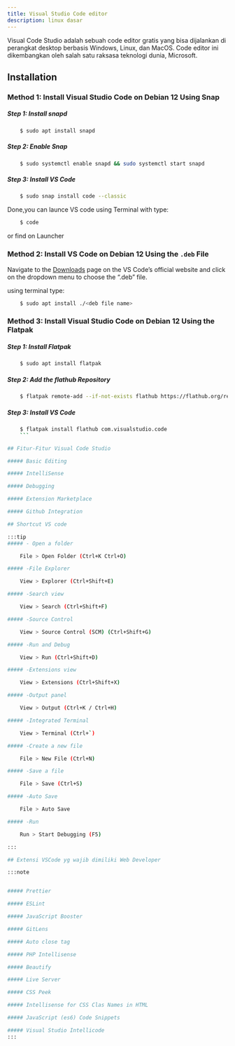 ```yaml
---
title: Visual Studio Code editor
description: linux dasar
---
```


Visual Code Studio adalah sebuah code editor gratis yang bisa dijalankan di perangkat desktop berbasis Windows, Linux, dan MacOS. Code editor ini dikembangkan oleh salah satu raksasa teknologi dunia, Microsoft.

## Installation

### Method 1: Install Visual Studio Code on Debian 12 Using Snap

##### Step 1: Install snapd

```sh
    $ sudo apt install snapd
```

##### Step 2: Enable Snap

```sh
    $ sudo systemctl enable snapd && sudo systemctl start snapd
```

##### Step 3: Install VS Code

```sh
    $ sudo snap install code --classic
```

Done,you can launce VS code using Terminal with type:

```sh
    $ code
```


or find on Launcher

### Method 2: Install VS Code on Debian 12 Using the ```.deb``` File

Navigate to the [Downloads](https://code.visualstudio.com/download) page on the VS Code’s official website and click on the dropdown menu to choose the “.deb” file.

using terminal type:

```sh
    $ sudo apt install ./<deb file name>
```

### Method 3: Install Visual Studio Code on Debian 12 Using the Flatpak

##### Step 1: Install Flatpak

```sh
    $ sudo apt install flatpak
```

##### Step 2: Add the flathub Repository

```sh
    $ flatpak remote-add --if-not-exists flathub https://flathub.org/repo/flathub.flatpakrepo
```

##### Step 3: Install VS Code

```sh
    $ flatpak install flathub com.visualstudio.code
    ```

## Fitur-Fitur Visual Code Studio

##### Basic Editing

##### IntelliSense

##### Debugging

##### Extension Marketplace

##### Github Integration

## Shortcut VS code

:::tip
##### - Open a folder

    File > Open Folder (Ctrl+K Ctrl+O)

##### -File Explorer

    View > Explorer (Ctrl+Shift+E)

##### -Search view

    View > Search (Ctrl+Shift+F)

##### -Source Control

    View > Source Control (SCM) (Ctrl+Shift+G)

##### -Run and Debug

    View > Run (Ctrl+Shift+D)

##### -Extensions view

    View > Extensions (Ctrl+Shift+X)

##### -Output panel

    View > Output (Ctrl+K / Ctrl+H)

##### -Integrated Terminal

    View > Terminal (Ctrl+`)

##### -Create a new file

    File > New File (Ctrl+N)

##### -Save a file

    File > Save (Ctrl+S)

##### -Auto Save

    File > Auto Save

##### -Run

    Run > Start Debugging (F5)

:::

## Extensi VSCode yg wajib dimiliki Web Developer

:::note


##### Prettier

##### ESLint

##### JavaScript Booster

##### GitLens

##### Auto close tag

##### PHP Intellisense

##### Beautify

##### Live Server

##### CSS Peek

##### Intellisense for CSS Clas Names in HTML

##### JavaScript (es6) Code Snippets

##### Visual Studio Intellicode
:::